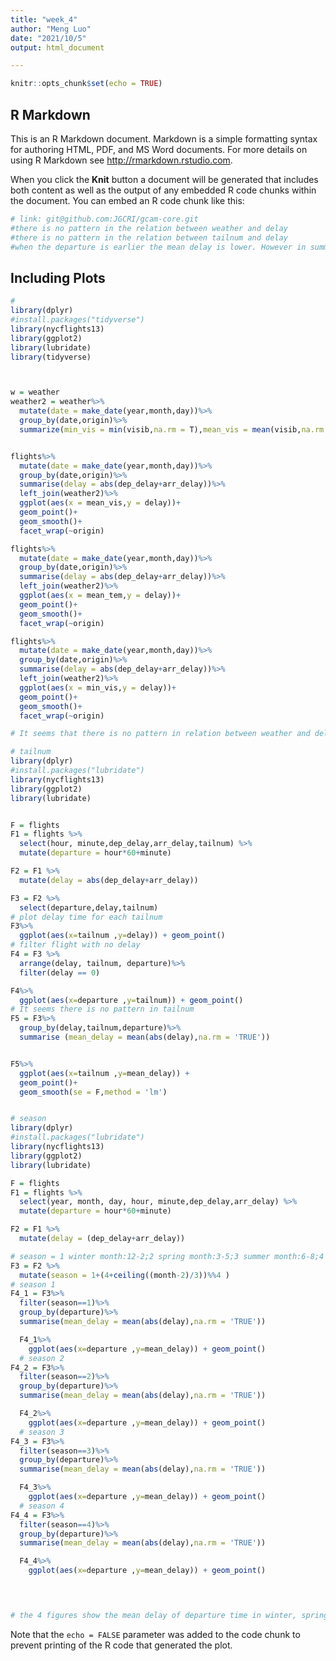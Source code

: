 ```yaml
---
title: "week_4"
author: "Meng Luo"
date: "2021/10/5"
output: html_document

---
```


```r
knitr::opts_chunk$set(echo = TRUE)
```

## R Markdown

This is an R Markdown document. Markdown is a simple formatting syntax for authoring HTML, PDF, and MS Word documents. For more details on using R Markdown see <http://rmarkdown.rstudio.com>.

When you click the **Knit** button a document will be generated that includes both content as well as the output of any embedded R code chunks within the document. You can embed an R code chunk like this:

```r

# link: git@github.com:JGCRI/gcam-core.git
#there is no pattern in the relation between weather and delay
#there is no pattern in the relation between tailnum and delay
#when the departure is earlier the mean delay is lower. However in summer , the best departure time is later than other three season
```

## Including Plots

```r
# 
library(dplyr)
#install.packages("tidyverse")
library(nycflights13)
library(ggplot2)
library(lubridate)
library(tidyverse)



w = weather
weather2 = weather%>%
  mutate(date = make_date(year,month,day))%>%
  group_by(date,origin)%>%
  summarize(min_vis = min(visib,na.rm = T),mean_vis = mean(visib,na.rm = T),mean_tem = mean(temp,na.rm = T))


flights%>%
  mutate(date = make_date(year,month,day))%>%
  group_by(date,origin)%>%
  summarise(delay = abs(dep_delay+arr_delay))%>%
  left_join(weather2)%>%
  ggplot(aes(x = mean_vis,y = delay))+
  geom_point()+
  geom_smooth()+
  facet_wrap(~origin)

flights%>%
  mutate(date = make_date(year,month,day))%>%
  group_by(date,origin)%>%
  summarise(delay = abs(dep_delay+arr_delay))%>%
  left_join(weather2)%>%
  ggplot(aes(x = mean_tem,y = delay))+
  geom_point()+
  geom_smooth()+
  facet_wrap(~origin)

flights%>%
  mutate(date = make_date(year,month,day))%>%
  group_by(date,origin)%>%
  summarise(delay = abs(dep_delay+arr_delay))%>%
  left_join(weather2)%>%
  ggplot(aes(x = min_vis,y = delay))+
  geom_point()+
  geom_smooth()+
  facet_wrap(~origin)

# It seems that there is no pattern in relation between weather and delay
```

```r
# tailnum
library(dplyr)
#install.packages("lubridate")
library(nycflights13)
library(ggplot2)
library(lubridate)


F = flights
F1 = flights %>% 
  select(hour, minute,dep_delay,arr_delay,tailnum) %>% 
  mutate(departure = hour*60+minute)

F2 = F1 %>%
  mutate(delay = abs(dep_delay+arr_delay))

F3 = F2 %>% 
  select(departure,delay,tailnum) 
# plot delay time for each tailnum
F3%>%
  ggplot(aes(x=tailnum ,y=delay)) + geom_point()
# filter flight with no delay
F4 = F3 %>%
  arrange(delay, tailnum, departure)%>%
  filter(delay == 0)

F4%>%
  ggplot(aes(x=departure ,y=tailnum)) + geom_point()
# It seems there is no pattern in tailnum
F5 = F3%>%
  group_by(delay,tailnum,departure)%>%
  summarise (mean_delay = mean(abs(delay),na.rm = 'TRUE'))


F5%>%
  ggplot(aes(x=tailnum ,y=mean_delay)) +
  geom_point()+
  geom_smooth(se = F,method = 'lm')



```

```r
# season
library(dplyr)
#install.packages("lubridate")
library(nycflights13)
library(ggplot2)
library(lubridate)

F = flights
F1 = flights %>% 
  select(year, month, day, hour, minute,dep_delay,arr_delay) %>% 
  mutate(departure = hour*60+minute)

F2 = F1 %>%
  mutate(delay = (dep_delay+arr_delay))

# season = 1 winter month:12-2;2 spring month:3-5;3 summer month:6-8;4 autumn month:9-11
F3 = F2 %>%
  mutate(season = 1+(4+ceiling((month-2)/3))%%4 )
# season 1
F4_1 = F3%>%
  filter(season==1)%>%
  group_by(departure)%>%
  summarise(mean_delay = mean(abs(delay),na.rm = 'TRUE'))

  F4_1%>%
    ggplot(aes(x=departure ,y=mean_delay)) + geom_point()
  # season 2
F4_2 = F3%>%
  filter(season==2)%>%
  group_by(departure)%>%
  summarise(mean_delay = mean(abs(delay),na.rm = 'TRUE'))

  F4_2%>%
    ggplot(aes(x=departure ,y=mean_delay)) + geom_point()
  # season 3
F4_3 = F3%>%
  filter(season==3)%>%
  group_by(departure)%>%
  summarise(mean_delay = mean(abs(delay),na.rm = 'TRUE'))

  F4_3%>%
    ggplot(aes(x=departure ,y=mean_delay)) + geom_point()
  # season 4
F4_4 = F3%>%
  filter(season==4)%>%
  group_by(departure)%>%
  summarise(mean_delay = mean(abs(delay),na.rm = 'TRUE'))

  F4_4%>%
    ggplot(aes(x=departure ,y=mean_delay)) + geom_point()


  

# the 4 figures show the mean delay of departure time in winter, spring, summer and autumn. It seems the when the departure is earlier the mean delay is lower. However in summer , the best departure time is later than other three season

```

Note that the `echo = FALSE` parameter was added to the code chunk to prevent printing of the R code that generated the plot.
